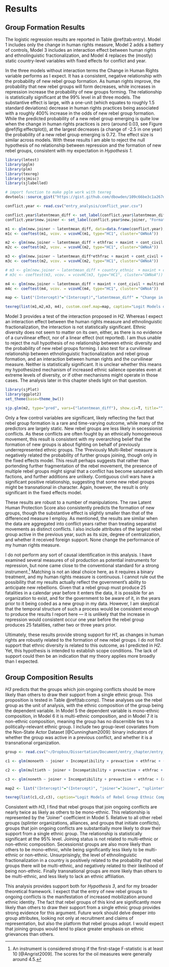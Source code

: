# Results

## Group Formation Results

The logistic regression results are reported in Table \@ref(tab:entry). Model 1 includes only the change in human rights measure, Model 2 adds a battery of controls, Model 3 includes an interaction effect between human rights and ethnolinguistic fractionalization, and Model 4 replaces the (mostly) static country-level variables with fixed effects for conflict and year.

In the three models without interaction terms the Change in Human Rights variable performs as I expect. It has a consistent, negative relationship with the probability of new rebel group formation. As human rights improve, the probability that new rebel groups will form decreases, while increases in repression increase the probability of new groups forming. The relationship is statistically significant at the 99% level in all three models. The substantive effect is large, with a one-unit (which equates to roughly 1.5 standard deviations) decrease in human rights practices being associated with a roughly 400% increase in the odds of new rebel group formation. While the predicted probability of a new rebel group emerging is quite low when the change in human rights practices is zero (around 0.03, see Figure \@ref(fig:effectplot)), at the largest decreases (a change of -2.5 in one year) the probability of a new rebel group emerging is 0.72. The effect size is similar across models. With these results I am able to reject the null hypothesis of no relationship between repression and the formation of new rebel groups, consistent with my expectation in *Hypothesis 1*.


```{r models}
library(lmtest)
library(pglm)
library(plm)
library(texreg)
library(sjmisc)
library(sjlabelled)

# import function to make pglm work with texreg
devtools::source_gist("https://gist.github.com/dbowden/109c66be3c1a267d90a024689b20c4eb")

conflict.year <- read.csv("entry_analysis/conflict_year.csv")

conflict.year$latentmean_diff <- set_label(conflict.year$latentmean_diff, "Change in Human Rights")
conflict.year$new.joiner <- set_label(conflict.year$new.joiner, "Formation of New Rebel Group")

m1 <- glm(new.joiner ~ latentmean_diff, data=data.frame(conflict.year), family=binomial("logit"))
m1c <- coeftest(m1, vcov. = vcovHC(m1, type="HC1", cluster="GWNoA"))

m2 <- glm(new.joiner ~ latentmean_diff + ethfrac + maxint + cont_civil + Incompatibility + multireb + lgdp + lpop + larea + mtnest + polity2 + postcw + tot.resource.sites, data=data.frame(conflict.year), family=binomial("logit"))
m2c <- coeftest(m2, vcov. = vcovHC(m2, type="HC1", cluster="GWNoA"))

m3 <- glm(new.joiner ~ latentmean_diff*ethfrac + maxint + cont_civil + multireb + lgdp + lpop + larea + mtnest + polity2 + Incompatibility + postcw + tot.resource.sites, data=data.frame(conflict.year), family=binomial("logit"))
m3c <- coeftest(m2, vcov. = vcovHC(m2, type="HC1", cluster="GWNoA"))

# m3 <- glm(new.joiner ~ latentmean_diff + country_ethnic  + maxint + cont_civil + multireb + lgdp + lpop + mtnest + polity2, data=data.frame(conflict.year), family=binomial("logit"))
# m3c <- coeftest(m3, vcov. = vcovHC(m3, type="HC1", cluster="GWNoA"))

m4 <- glm(new.joiner ~ latentmean_diff + maxint + cont_civil + multireb + conflictfe + yearf, data=data.frame(conflict.year), family=binomial("logit"))
m4c <- coeftest(m4, vcov. = vcovHC(m4, type="HC1", cluster="GWNoA"))

map <- list("(Intercept)"="(Intercept)","latentmean_diff" = "Change in Human Rights", "ethfrac" = "Ethnolinguistic Fractionalization", "I(ethfrac^2)"="Ethnolinguistic Fractionalization$^{2}$", "latentmean_diff:ethfrac"="Human Rights X Fractionalization", "latentmean_diff:I(ethfrac^2)"="Human Rights X Fractionalization$^{2}$", "country_ethnic"="Ethnic Groups", "maxint" = "Intensity Level", "new_conflict" = "New Conflict", "multireb"="Prev. Multi-rebel", "cont_civil" = "Contiguous Civil War", "lagged_rebels" = "Lagged Rebel Groups", "Incompatibilityterritory" = "Secessionist", "larea"="Logged Area", "mtnest"="Mountainous Terrain", "lgdp" = "Logged GDP per capita",  "lpop" = "Logged Population", "polity2" = "Polity", "postcw"="Post Cold War", "tot.resource.sites"="Lootable Resource Sites")

texreg(list(m1,m2,m3, m4), custom.coef.map=map, caption="Logit Models of Rebel Group Formation", label="tab:entry")
```

Model 3 provides a test of the interaction proposed in *H2*. Whereas I expect an interaction effect between the human rights measure and ethnolinguistic fractionalization, the interaction is not statistically significant. Ethnic diversity does not seem to matter on its own, either, as there is no evidence of a curvilinear effect, nor of a linear effect (not reported). I am thus unable to reject the null hypothesis of no relationship between ethnic diversity and the probability of new rebel groups forming. I also test for a curvilinear relationship between ethnolinguistic fractionalization and rebel group formation, and an interaction between human rights and the curvilinear measure. Neither is statistically significant. It is unclear whether this means my hypothesized mechanism of increased ethnic salience operates even at extreme levels of diversity, or if other mechanisms might operate in those cases. The analysis later in this chapter sheds light on that question.

```{r effectplot, fig.cap="Predicted Probability of New Rebel Group Formation (Based on Model 2)"}
library(sjPlot)
library(ggplot2)
set_theme(base=theme_bw())

sjp.glm(m2, type="pred", vars=("latentmean_diff"), show.ci=T, title="", show.scatter = F, axis.lim = c(0, 1))
```

Only a few control variables are significant, likely reflecting the fact that rebel group formation is a rare and time-varying outcome, while many of the predictors are largely static. New rebel groups are less likely in secessionist conflicts. As these conflicts are often fought by an ethnically homogeneous movement, this result is consistent with my overarching belief that the formation of new groups is about fighting on behalf of previously underrepresented ethnic groups. The 'Previously Multi-Rebel' measure is negatively related the probability of further groups joining, though only in the fixed effects model. This result perhaps suggests that rather than portending further fragmentation of the rebel movement, the presence of multiple rebel groups might signal that a conflict has become saturated with factions, and further additions are unlikely. Contiguous civil wars have a significant positive relationship, suggesting that some new rebel groups might be transnational in character. Again, however, the result is only significant in the fixed effects model.

These results are robust to a number of manipulations. The raw Latent Human Protection Score also consistently predicts the formation of new groups, though the substantive effect is slightly smaller than that of the differenced measure I employ. As mentioned, the results are similar when the data are aggregated into conflict years rather than treating separatist movements as distinct conflicts. I also include attributes of the largest rebel group active in the previous year, such as its size, degree of centralization, and whether it received foreign support. None change the performance of my human rights measure.

I do not perform any sort of causal identification in this analysis. I have examined several measures of oil production as potential instruments for repression, but none came close to the conventional standard for a strong instrument.^[An instrument is considered strong if the first-stage F-statistic is at least 10 [@Angrist2009]. The scores for the oil measures were generally around 4.5.] Matching is not an ideal choice here, as it requires a binary treatment, and my human rights measure is continuous. I cannot rule out the possibility that my results actually reflect the government's ability to anticipate new rebellions. Given that a rebel group must produce 25 fatalities in a calendar year before it enters the data, it is possible for an organization to exist, and for the government to be aware of it, in the years prior to it being coded as a new group in my data. However, I am skeptical that the temporal structure of such a process would be consistent enough to produce the results I report here --- it is unlikely that the increase in repression would consistent occur one year before the rebel group produces 25 fatalities, rather two or three years prior.

Ultimately, these results provide strong support for *H1*, as changes in human rights are robustly related to the formation of new rebel groups. I do not find support that ethnic diversity is related to this outcome, as I predicted in *H2*. Yet, this hypothesis is intended to establish scope conditions. The lack of support could then be an indication that my theory applies more broadly than I expected.

## Group Composition Results

*H3* predicts that the groups which join ongoing conflicts should be more likely than others to draw their support from a single ethnic group. This proposition is tested in Table \@ref(tab:comp). These analyses use the rebel group as the unit of analysis, with the ethnic composition of the group being the dependent variable. In Model 5 the dependent variable is mono-ethnic composition, in Model 6 it is multi-ethnic composition, and in Model 7 it is non-ethnic composition, meaning the group has no discernible ties to a politically-relevant ethnic group. I include two group-level covariates from the Non-State Actor Dataset [@Cunningham2009]: binary indicators of whether the group was active in a previous conflict, and whether it is a transnational organization.

```{r rebethnic}
group <- read.csv("~/Dropbox/Dissertation/Document/entry_chapter/entry_analysis/group.csv")#

c1 <- glm(monoeth ~ joiner + Incompatibility + prevactive + ethfrac + (rebpresosts!="no"), data=group, family=binomial("logit"))

c2 <- glm(multieth ~ joiner + Incompatibility + prevactive + ethfrac + (rebpresosts!="no"), data=group, family=binomial("logit"))

c3 <- glm(noneth ~ joiner + Incompatibility + prevactive + ethfrac + (rebpresosts!="no"), data=group, family=binomial("logit"))

map2 <- list("(Intercept)"="(Intercept)", "joiner"="Joiner", "splinter"="Splinter", "alliance"="Alliance", "Incompatibilityterritory"="Secessionist", "prevactive"="Previously Active", "ethfrac"="Ethnlinguistic Fractionalization", 'rebpresosts != "no"TRUE'="Transnational")

texreg(list(c1,c2,c3), caption="Logit Models of Rebel Group Ethnic Composition", custom.model.names=c("M5 Monoethnic", "M6 Multiethnic", "M7 Nonethnic"), label="tab:comp", custom.coef.map=map2)
```

Consistent with *H3*, I find that rebel groups that join ongoing conflicts are nearly twice as likely as others to be mono-ethnic. This relationship is represented by the "Joiner" coefficient in Model 5. Relative to all other rebel groups (splinter organizations, alliances, and groups that initiate conflicts), groups that join ongoing conflicts are substantially more likely to draw their support from a single ethnic group. The relationship is statistically significant at the 95% level. Joining status is not related to multi-ethnic or non-ethnic composition. Secessionist groups are also more likely than others to be mono-ethnic, while being significantly less likely to be multi-ethnic or non-ethnic. Unsurprisingly, the level of ethnolinguistic fractionalization in a country is positively related to the probability that rebel groups there will be multi-ethnic, and negatively related to their likelihood of being non-ethnic. Finally transnational groups are more likely than others to be multi-ethnic, and less likely to lack an ethnic affiliation.

This analysis provides support both for *Hypothesis 3*, and for my broader theoretical framework. I expect that the entry of new rebel groups to ongoing conflicts is the manifestation of increased mobilization around ethnic identity. The fact that rebel groups of this kind are significantly more likely than others to draw their support from a single ethnic group provides strong evidence for this argument. Future work should delve deeper into group attributes, looking not only at recruitment and claims of representation, but also the platform that rebel groups adopt. I would expect that joining groups would tend to place greater emphasis on ethnic grievances than others.
